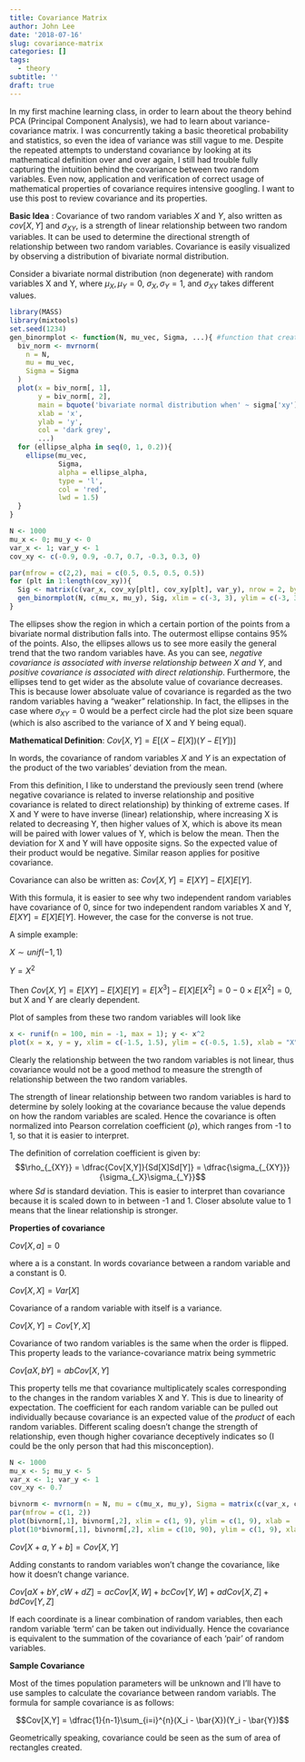 ```yaml
---
title: Covariance Matrix
author: John Lee
date: '2018-07-16'
slug: covariance-matrix
categories: []
tags:
  - theory
subtitle: ''
draft: true
---
```

In my first machine learning class, in order to learn about the theory behind PCA (Principal Component Analysis), we had to learn about variance-covariance matrix. I was concurrently taking a basic theoretical probability and statistics, so even the idea of variance was still vague to me. Despite the repeated attempts to understand covariance by looking at its mathematical definition over and over again, I still had trouble fully capturing the intuition behind the covariance between two random variables. Even now, application and verification of correct usage of mathematical properties of covariance requires intensive googling. I want to use this post to review covariance and its properties.

**Basic Idea** : Covariance of two random variables $X$ and $Y$, also written as $cov[X,Y]$ and $\sigma_{XY}$, is a strength of linear relationship between two random variables. It can be used to determine the directional strength of relationship between two random variables. Covariance is easily visualized by observing a distribution of bivariate normal distribution.

Consider a bivariate normal distribution (non degenerate) with random variables X and Y, where $\mu_X, \mu_Y = 0$, $\sigma_X, \sigma_Y = 1$, and $\sigma_{XY}$ takes different values.
```r
library(MASS)
library(mixtools)
set.seed(1234)
gen_binormplot <- function(N, mu_vec, Sigma, ...){ #function that creates a plot for randomly generated bivariate normal distribution
  biv_norm <- mvrnorm(
    n = N,
    mu = mu_vec,
    Sigma = Sigma
  )
  plot(x = biv_norm[, 1],
       y = biv_norm[, 2],
       main = bquote('bivariate normal distribution when' ~ sigma['xy'] == .(Sigma[2])),
       xlab = 'x',
       ylab = 'y',
       col = 'dark grey',
       ...)
  for (ellipse_alpha in seq(0, 1, 0.2)){
    ellipse(mu_vec,
            Sigma,
            alpha = ellipse_alpha,
            type = 'l',
            col = 'red',
            lwd = 1.5)
  }
}

N <- 1000
mu_x <- 0; mu_y <- 0
var_x <- 1; var_y <- 1
cov_xy <- c(-0.9, 0.9, -0.7, 0.7, -0.3, 0.3, 0)

par(mfrow = c(2,2), mai = c(0.5, 0.5, 0.5, 0.5))
for (plt in 1:length(cov_xy)){
  Sig <- matrix(c(var_x, cov_xy[plt], cov_xy[plt], var_y), nrow = 2, byrow = TRUE)
  gen_binormplot(N, c(mu_x, mu_y), Sig, xlim = c(-3, 3), ylim = c(-3, 3))
}
``` 
The ellipses show the region in which a certain portion of the points from a bivariate normal distribution falls into. The outermost ellipse contains 95% of the points. Also, the ellipses allows us to see more easily the general trend that the two random variables have. As you can see, *negative covariance is associated with inverse relationship between X and Y*, and *positive covariance is associated with direct relationship*. Furthermore, the ellipses tend to get wider as the absolute value of covariance decreases. This is because lower absoluate value of covariance is regarded as the two random variables having a "weaker" relationship. In fact, the ellipses in the case where $\sigma_{XY} = 0$ would be a perfect circle had the plot size been square (which is also ascribed to the variance of X and Y being equal).

**Mathematical Definition**: $Cov[X, Y] = E\big[(X-E[X])(Y-E[Y])\big]$

In words, the covariance of random variables $X$ and $Y$ is an expectation of the product of the two variables' deviation from the mean.

From this definition, I like to understand the previously seen trend (where negative covariance is related to inverse relationship and positive covariance is related to direct relationship) by thinking of extreme cases. If X and Y were to have inverse (linear) relationship, where increasing X is related to decreasing Y, then higher values of X, which is above its mean will be paired with lower values of Y, which is below the mean. Then the deviation for X and Y will have opposite signs. So the expected value of their product would be negative. Similar reason applies for positive covariance.

Covariance can also be written as: $Cov[X, Y] = E[XY] - E[X]E[Y]$.

With this formula, it is easier to see why two independent random variables have covariance of 0, since for two independent random variables X and Y, $E[XY] = E[X]E[Y]$. However, the case for the converse is not true. 

A simple example:

$X \sim unif(-1, 1)$

$Y = X^2$

Then $Cov[X, Y] = E[XY] - E[X]E[Y] = E[X^3] - E[X]E[X^2] = 0 - 0 \times E[X^2] = 0$, but X and Y are clearly dependent.

Plot of samples from these two random variables will look like
```r
x <- runif(n = 100, min = -1, max = 1); y <- x^2
plot(x = x, y = y, xlim = c(-1.5, 1.5), ylim = c(-0.5, 1.5), xlab = "X", ylab = "Y")
```

Clearly the relationship between the two random variables is not linear, thus covariance would not be a good method to measure the strength of relationship between the two random variables.

The strength of linear relationship between two random variables is hard to determine by solely looking at the covariance because the value depends on how the random variables are scaled. Hence the covariance is often normalized into Pearson correlation coefficient ($\rho$), which ranges from -1 to 1, so that it is easier to interpret. 

The definition of correlation coefficient is given by: $$\rho_{_{XY}} = \dfrac{Cov[X,Y]}{Sd[X]Sd[Y]} = \dfrac{\sigma_{_{XY}}}{\sigma_{_X}\sigma_{_Y}}$$
where $Sd$ is standard deviation. This is easier to interpret than covariance because it is scaled down to in between -1 and 1. Closer absolute value to 1 means that the linear relationship is stronger.

**Properties of covariance**

$Cov[X, a] = 0$ 

where a is a constant. In words covariance between a random variable and a constant is 0.

$Cov[X,X] = Var[X]$ 

Covariance of a random variable with itself is a variance.

$Cov[X,Y] = Cov[Y,X]$ 

Covariance of two random variables is the same when the order is flipped. This property leads to the variance-covariance matrix being symmetric

$Cov[aX,bY] = abCov[X,Y]$ 

This property tells me that covariance multiplicately scales corresponding to the changes in the random variables X and Y. This is due to linearity of expectation. The coefficient for each random variable can be pulled out individually because covariance is an expected value of the *product* of each random variables. Different scaling doesn't change the strength of relationship, even though higher covariance deceptively indicates so (I could be the only person that had this misconception).

```r
N <- 1000
mu_x <- 5; mu_y <- 5
var_x <- 1; var_y <- 1
cov_xy <- 0.7

bivnorm <- mvrnorm(n = N, mu = c(mu_x, mu_y), Sigma = matrix(c(var_x, cov_xy, cov_xy, var_y), nrow = 2, byrow = TRUE))
par(mfrow = c(1, 2))
plot(bivnorm[,1], bivnorm[,2], xlim = c(1, 9), ylim = c(1, 9), xlab = 'X', ylab = 'Y')
plot(10*bivnorm[,1], bivnorm[,2], xlim = c(10, 90), ylim = c(1, 9), xlab = '10 * X', ylab = 'Y')
```

$Cov[X + a, Y + b] = Cov[X,Y]$

Adding constants to random variables won't change the covariance, like how it doesn't change variance.

$Cov[aX + bY,cW + dZ] = acCov[X,W] + bcCov[Y,W] + adCov[X,Z] + bdCov[Y,Z]$

If each coordinate is a linear combination of random variables, then each random variable 'term' can be taken out individually. Hence the covariance is equivalent to the summation of the covariance of each 'pair' of random variables.

**Sample Covariance**

Most of the times population parameters will be unknown and I'll have to use samples to calculate the covariance between random variabls. The formula for sample covariance is as follows:

$$Cov[X,Y] = \dfrac{1}{n-1}\sum_{i=i}^{n}(X_i - \bar{X})(Y_i - \bar{Y})$$

Geometrically speaking, covariance could be seen as the sum of area of rectangles created.